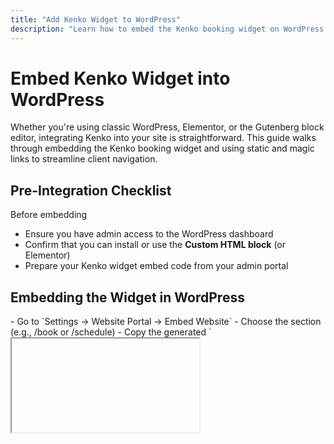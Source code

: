 ```yaml
---
title: "Add Kenko Widget to WordPress"
description: "Learn how to embed the Kenko booking widget on WordPress using Elementor or block editor, and how to use static or magic links for specific flows."
---
```


# Embed Kenko Widget into WordPress

Whether you're using classic WordPress, Elementor, or the Gutenberg block editor, integrating Kenko into your site is straightforward. This guide walks through embedding the Kenko booking widget and using static and magic links to streamline client navigation.

## Pre-Integration Checklist

Before embedding

- Ensure you have admin access to the WordPress dashboard
- Confirm that you can install or use the **Custom HTML block** (or Elementor)
- Prepare your Kenko widget embed code from your admin portal

## Embedding the Widget in WordPress

<Steps>
  <Step title="Step 1: Copy the Embed Code from Kenko">
    - Go to `Settings → Website Portal → Embed Website`
    - Choose the section (e.g., /book or /schedule)
    - Copy the generated `<iframe>` code
  </Step>
  <Step title="Step 2: Create a New Page in WordPress">
    - Log in to your WordPress dashboard
    - Navigate to `Pages → Add New`
    - Name the page (e.g., **Book**)
  </Step>
  <Step title="Step 3: Add the Embed Code">
    - In the editor:
      - If using **Gutenberg**, add a **Custom HTML** block
      - If using **Elementor**, drag the **HTML** widget
    - Paste your Kenko `<iframe>` code
  </Step>
  <Step title="Step 4: Save and Preview">
    - Click **Save Draft** or **Publish**
    - Preview the page to confirm the widget is embedded correctly
  </Step>
</Steps>

## Adding Static & Magic Links in WordPress

You can also add direct links to specific Kenko actions via the header, menu, or buttons.

### Static Links

These point to general booking sections, such as

- `/login`
- `/pricing`
- `/my-account`
- `/videos`
- `/class-schedule`

#### To Add:

1. Go to `Appearance → Menus`
2. Select the **Header Menu** or **Main Menu**
3. Use the **Custom Links** option
4. Paste in the full URL (e.g., `https://yourstudio.gokenko.com/pricing`)
5. Label it (e.g., "Membership")
6. Add to menu and **Save**

<Note>
  WordPress menus can be found under Appearance → Menus. Use custom links for navigation even if your theme doesn’t support “pages” by default.
</Note>

---

### Magic Links (Deep Links)

Magic links direct users to a **specific plan, class, or offer**.

<Steps>
  <Step title="Step 1: Publish the Widget Page">
    Ensure your embedded widget is live on your WordPress site.
  </Step>
  <Step title="Step 2: Navigate to the Target Item">
    Visit your site and navigate to the specific class or membership you'd like to promote.
  </Step>
  <Step title="Step 3: Click the CTA (e.g., Book or Buy)">
    This will append a unique ID to the URL.
  </Step>
  <Step title="Step 4: Copy the Full URL">
    This is your **magic link**. Example:
    `https://yourstudio.gokenko.com/pricing?planId=abc123`
  </Step>
  <Step title="Step 5: Embed in a Menu or Button">
    - For navigation, paste into `Appearance → Menus → Custom Links`
    - For content areas, use buttons or text hyperlinks
  </Step>
</Steps>

<Tip>
  Open the final page in an incognito window to test that the correct item loads without cached interference.
</Tip>

## Example Use Cases

<CardGroup cols="2">
  <Card title="Book a Specific Class" icon="calendar">
    Generate a magic link tied to one class and promote it on your homepage.
  </Card>
  <Card title="Sell a Membership Plan" icon="id-card">
    Use pricing plan links in the nav bar or as buttons across the site.
  </Card>
  <Card title="Highlight a Limited-Time Offer" icon="bolt">
    Embed direct access to a seasonal offer or gift card purchase page.
  </Card>
  <Card title="Simplify Account Access" icon="user-circle">
    Link to login, signup, and account pages via static links.
  </Card>
</CardGroup>

## WordPress Specific Notes

- If your theme lacks a clear header/footer distinction, use **Appearance → Menus** to manage what shows where.
- You can also use **plugins like Elementor or WPBakery** to design more advanced booking flows using embed blocks.

## Best Practices

<Tip>
  Use Magic Links for any high-converting campaign or feature highlight — they minimize friction and increase clicks.
</Tip>

<Tip>
  Always preview your site in a private browser window to avoid caching issues.
</Tip>